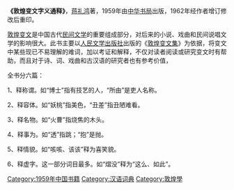 {{multiple issues|
{{copyedit|time=2013-06-03T10:06:08+00:00}}
{{newsrelease|time=2013-06-03T10:06:08+00:00}}
{{no footnotes|time=2013-06-03T10:06:08+00:00}}
{{unreferenced|time=2013-06-03T10:06:08+00:00}}
}}
'''《敦煌变文字义通释》'''，[[蒋礼鸿|蒋礼鸿]]著，1959年由[[中华书局|中华书局]]出版，1962年经作者增订修改后重印。

[[敦煌变文|敦煌变文]]是中国古代[[民间文学|民间文学]]的重要组成部分，对后来的小说、戏曲和民间说唱文学的影响很大。此书主要以[[人民文学出版社|人民文学出版社]]出版的《[[敦煌变文集|敦煌变文集]]》为依据，将变文中某些现已不易理解的难词，加以考证和解释，不仅对读者阅读或研究变文时有帮助，而且对于诗、词、戏曲和古汉语的研究者也有参考价值，

全书分六篇：

1、释称谓。如“博士”指有技艺的人，“所由”是吏人名称。

2、释容体。如“妖桃”指美色，“丑差”指丑陋难看。

3、释名物。如“火曹”指烧焦的木头。

4、释事为。如“透”指跳；“抱”是抛。

5、释情貌。如“咳咳、该该”释为喜笑貌。

6、释虚字。这一部分词目最多。如“熠没”释为“这么、如此”。

[[Category:1959年中国书籍|Category:1959年中国书籍]]
[[Category:汉语词典|Category:汉语词典]]
[[Category:敦煌學|Category:敦煌學]]